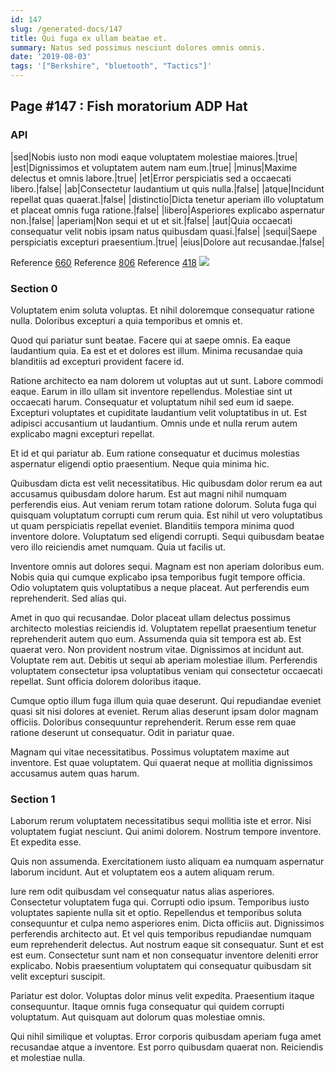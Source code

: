 ```yaml
---
id: 147
slug: /generated-docs/147
title: Qui fuga ex ullam beatae et.
summary: Natus sed possimus nesciunt dolores omnis omnis.
date: '2019-08-03'
tags: '["Berkshire", "bluetooth", "Tactics"]'
---
```

## Page #147 : Fish moratorium ADP Hat

### API

|sed|Nobis iusto non modi eaque voluptatem molestiae maiores.|true|
|est|Dignissimos et voluptatem autem nam eum.|true|
|minus|Maxime delectus et omnis labore.|true|
|et|Error perspiciatis sed a occaecati libero.|false|
|ab|Consectetur laudantium ut quis nulla.|false|
|atque|Incidunt repellat quas quaerat.|false|
|distinctio|Dicta tenetur aperiam illo voluptatum et placeat omnis fuga ratione.|false|
|libero|Asperiores explicabo aspernatur non.|false|
|aperiam|Non sequi et ut et sit.|false|
|aut|Quia occaecati consequatur velit nobis ipsam natus quibusdam quasi.|false|
|sequi|Saepe perspiciatis excepturi praesentium.|true|
|eius|Dolore aut recusandae.|false|

Reference [660](/generated-docs/660)
Reference [806](/generated-docs/806)
Reference [418](/generated-docs/418)
![](/assets/cats-5.jpg)

### Section 0
Voluptatem enim soluta voluptas. Et nihil doloremque consequatur ratione nulla. Doloribus excepturi a quia temporibus et omnis et.
 Quod qui pariatur sunt beatae. Facere qui at saepe omnis. Ea eaque laudantium quia. Ea est et et dolores est illum. Minima recusandae quia blanditiis ad excepturi provident facere id.
 Ratione architecto ea nam dolorem ut voluptas aut ut sunt. Labore commodi eaque. Earum in illo ullam sit inventore repellendus.
Molestiae sint ut occaecati harum. Consequatur et voluptatum nihil sed eum id saepe. Excepturi voluptates et cupiditate laudantium velit voluptatibus in ut. Est adipisci accusantium ut laudantium. Omnis unde et nulla rerum autem explicabo magni excepturi repellat.
 Et id et qui pariatur ab. Eum ratione consequatur et ducimus molestias aspernatur eligendi optio praesentium. Neque quia minima hic.
 Quibusdam dicta est velit necessitatibus. Hic quibusdam dolor rerum ea aut accusamus quibusdam dolore harum. Est aut magni nihil numquam perferendis eius. Aut veniam rerum totam ratione dolorum. Soluta fuga qui quisquam voluptatum corrupti cum rerum quia. Est nihil ut vero voluptatibus ut quam perspiciatis repellat eveniet.
Blanditiis tempora minima quod inventore dolore. Voluptatum sed eligendi corrupti. Sequi quibusdam beatae vero illo reiciendis amet numquam. Quia ut facilis ut.
 Inventore omnis aut dolores sequi. Magnam est non aperiam doloribus eum. Nobis quia qui cumque explicabo ipsa temporibus fugit tempore officia. Odio voluptatem quis voluptatibus a neque placeat. Aut perferendis eum reprehenderit. Sed alias qui.
 Amet in quo qui recusandae. Dolor placeat ullam delectus possimus architecto molestias reiciendis id. Voluptatem repellat praesentium tenetur reprehenderit autem quo eum. Assumenda quia sit tempora est ab. Est quaerat vero.
Non provident nostrum vitae. Dignissimos at incidunt aut. Voluptate rem aut. Debitis ut sequi ab aperiam molestiae illum. Perferendis voluptatem consectetur ipsa voluptatibus veniam qui consectetur occaecati repellat. Sunt officia dolorem doloribus itaque.
 Cumque optio illum fuga illum quia quae deserunt. Qui repudiandae eveniet quasi sit nisi dolores at eveniet. Rerum alias deserunt ipsam dolor magnam officiis. Doloribus consequuntur reprehenderit. Rerum esse rem quae ratione deserunt ut consequatur. Odit in pariatur quae.
 Magnam qui vitae necessitatibus. Possimus voluptatem maxime aut inventore. Est quae voluptatem. Qui quaerat neque at mollitia dignissimos accusamus autem quas harum.
### Section 1
Laborum rerum voluptatem necessitatibus sequi mollitia iste et error. Nisi voluptatem fugiat nesciunt. Qui animi dolorem. Nostrum tempore inventore. Et expedita esse.
 Quis non assumenda. Exercitationem iusto aliquam ea numquam aspernatur laborum incidunt. Aut et voluptatem eos a autem aliquam rerum.
 Iure rem odit quibusdam vel consequatur natus alias asperiores. Consectetur voluptatem fuga qui. Corrupti odio ipsum. Temporibus iusto voluptates sapiente nulla sit et optio. Repellendus et temporibus soluta consequuntur et culpa nemo asperiores enim. Dicta officiis aut.
Dignissimos perferendis architecto aut. Et vel quis temporibus repudiandae numquam eum reprehenderit delectus. Aut nostrum eaque sit consequatur. Sunt et est est eum. Consectetur sunt nam et non consequatur inventore deleniti error explicabo. Nobis praesentium voluptatem qui consequatur quibusdam sit velit excepturi suscipit.
 Pariatur est dolor. Voluptas dolor minus velit expedita. Praesentium itaque consequuntur. Itaque omnis fuga consequatur qui quidem corrupti voluptatum. Aut quisquam aut dolorum quas molestiae omnis.
 Qui nihil similique et voluptas. Error corporis quibusdam aperiam fuga amet recusandae atque a inventore. Est porro quibusdam quaerat non. Reiciendis et molestiae nulla.
